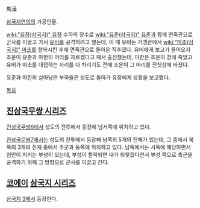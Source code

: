 馬漢

[[삼국지연의]]의 가공인물.

[[wiki:"유장(삼국지)" 유장]] 수하의 장수로 [[wiki:"유준(삼국지)" 유준]]과 함께 면죽관으로 군사를 이끌고 가서 [[유비]]를 공격하려고 했는데, 이 때 유비는 가맹관에서 [[wiki:"마초(삼국지)" 마초]]를 항복시킨 후에 면죽관으로 돌아온 직후였다. 유비에게 보고가 들어오자 조운이 유준과 마한의 머리를 자르겠다고 해서 출진했는데, 마한은 조운의 창에 죽었고 유비가 마초를 대접하는 자리를 다 차리기도 전에 조운이 그 머리를 잔칫상에 바쳤다.

유준과 마한의 살아남은 부하들은 성도로 돌아가 유장에게 상황을 보고했다.

[[목차]] 
== [[진삼국무쌍 시리즈]] ==
[[진삼국무쌍6]]에서 성도의 전투에서 등장해 남서쪽에 위치하고 있다.

[[진삼국무쌍7]]에서는 성도의 전투에서 등장해 남쪽의 5개의 진채가 있는데, 그 중에서 북쪽의 3개의 진채 중에서 주군과 동쪽에 위치하고 있다. 남쪽에서는 서쪽에 해당하면서 엄안이 지키는 부성이 있는데, 부성이 함락되면 내가 되찾겠다면서 부성 쪽으로 촉군을 공격하기 위해 그 방향으로 군사를 이끌고 간다.

== [[코에이]] [[삼국지 시리즈]] ==
[[삼국지 3]]에서 등장한다.
